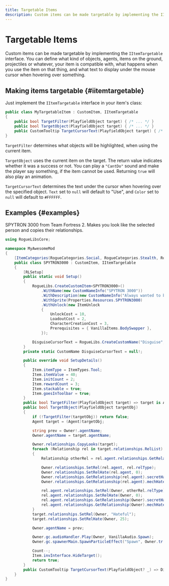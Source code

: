 ```yaml
---
title: Targetable Items
description: Custom items can be made targetable by implementing the IItemTargetable interface. You can define what kind of objects, agents, items on the ground, projectiles or whatever, your item is compatible with, what happens when you use the item on that thing, and what text to display under the mouse cursor when hovering over something.
---
```


# Targetable Items

Custom items can be made targetable by implementing the `IItemTargetable` interface. You can define what kind of objects, agents, items on the ground, projectiles or whatever, your item is compatible with, what happens when you use the item on that thing, and what text to display under the mouse cursor when hovering over something.

## Making items targetable {#iitemtargetable}

Just implement the `IItemTargetable` interface in your item's class:

```csharp title="/MyAwesomeProject/MyTargetableItem.cs"
public class MyTargetableItem : CustomItem, IItemTargetable
{
    public bool TargetFilter(PlayfieldObject target) { /* ... */ }
    public bool TargetObject(PlayfieldObject target) { /* ... */ }
    public CustomTooltip TargetCursorText(PlayfieldObject target) { /* ... */ }
}
```

`TargetFilter` determines what objects will be highlighted, when using the current item.

`TargetObject` uses the current item on the target. The return value indicates whether it was a success or not. You can play a `"CantDo"` sound and make the player say something, if the item cannot be used. Returning `true` will also play an animation.

`TargetCursorText` determines the text under the cursor when hovering over the specified object. `Text` set to `null` will default to "Use", and `Color` set to `null` will default to `#FFFFFF`.

## Examples {#examples}

<Tabs>
<TabItem value="SPYTRON 3000">

SPYTRON 3000 from Team Fortress 2. Makes you look like the selected person and copies their relationships.

```csharp title="/MyAwesomeProject/SPYTRON3000.cs"
using RogueLibsCore;

namespace MyAwesomeMod
{
    [ItemCategories(RogueCategories.Social, RogueCategories.Stealth, RogueCategories.Technology, RogueCategories.Usable)]
    public class SPYTRON3000 : CustomItem, IItemTargetable
    {
        [RLSetup]
        public static void Setup()
        {
            RogueLibs.CreateCustomItem<SPYTRON3000>()
                .WithName(new CustomNameInfo("SPYTRON 3000"))
                .WithDescription(new CustomNameInfo("Always wanted to be someone else? Now you can!"))
                .WithSprite(Properties.Resources.SPYTRON3000)
                .WithUnlock(new ItemUnlock
                {
                    UnlockCost = 10,
                    LoadoutCost = 2,
                    CharacterCreationCost = 3,
                    Prerequisites = { VanillaItems.BodySwapper },
                });

            DisguiseCursorText = RogueLibs.CreateCustomName("Disguise", NameTypes.Interface, new CustomNameInfo("Disguise as"));
        }
        private static CustomName DisguiseCursorText = null!;

        public override void SetupDetails()
        {
            Item.itemType = ItemTypes.Tool;
            Item.itemValue = 40;
            Item.initCount = 2;
            Item.rewardCount = 3;
            Item.stackable = true;
            Item.goesInToolbar = true;
        }
        public bool TargetFilter(PlayfieldObject target) => target is Agent a && a != Owner;
        public bool TargetObject(PlayfieldObject targetObj)
        {
            if (!TargetFilter(targetObj)) return false;
            Agent target = (Agent)targetObj;

            string prev = Owner!.agentName;
            Owner.agentName = target.agentName;

            Owner.relationships.CopyLooks(target);
            foreach (Relationship rel in target.relationships.RelList)
            {
                Relationship otherRel = rel.agent.relationships.GetRelationship(target);

                Owner.relationships.SetRel(rel.agent, rel.relType);
                Owner.relationships.SetRelHate(rel.agent, 0);
                Owner.relationships.GetRelationship(rel.agent).secretHate = rel.secretHate;
                Owner.relationships.GetRelationship(rel.agent).mechHate = rel.mechHate;

                rel.agent.relationships.SetRel(Owner, otherRel.relType);
                rel.agent.relationships.SetRelHate(Owner, 0);
                rel.agent.relationships.GetRelationship(Owner).secretHate = otherRel.secretHate;
                rel.agent.relationships.GetRelationship(Owner).mechHate = otherRel.mechHate;
            }
            target.relationships.SetRel(Owner, "Hateful");
            target.relationships.SetRelHate(Owner, 25);

            Owner.agentName = prev;

            Owner.gc.audioHandler.Play(Owner, VanillaAudio.Spawn);
            Owner.gc.spawnerMain.SpawnParticleEffect("Spawn", Owner.tr.position, 0f);

            Count--;
            Item.invInterface.HideTarget();
            return true;
        }
        public CustomTooltip TargetCursorText(PlayfieldObject? _) => DisguiseCursorText;
    }
}
```

</TabItem>
</Tabs>
